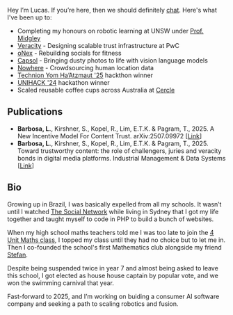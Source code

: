 Hey I’m Lucas. If you’re here, then we should definitely [chat](mailto:me@lbxa.net). Here's what I've been up to:

- Completing my honours on robotic learning at UNSW under [Prof. Midgley](https://www.unsw.edu.au/staff/will-midgley)
- [Veracity](https://www.pwc.com.au/services/artificial-intelligence/why-deepfakes-are-trust-infrastructure-problem.html) - Designing scalable trust infrastructure at PwC
- [oNex](http://onexhq.com) - Rebuilding socials for fitness
- [Capsol](https://capsol.ai) - Bringing dusty photos to life with vision language models
- [Nowhere](https://wherearepeople.com) - Crowdsourcing human location data
- [Technion Yom Ha’Atzmaut '25](https://www.instagram.com/p/DJXyeKxyNvL/?utm_source=ig_web_copy_link&igsh=MzRlODBiNWFlZA==) hackthon winner
- [UNIHACK '24](https://devpost.com/software/voxurf) hackathon winner
- Scaled reusable coffee cups across Australia at [Cercle](https://www.cercle.com.au/)

## Publications

- **Barbosa, L.**, Kirshner, S., Kopel, R., Lim, E.T.K. & Pagram, T., 2025. A New Incentive Model For Content Trust. arXiv:2507.09972 [[Link](https://arxiv.org/abs/2507.09972)]
- **Barbosa, L.**, Kirshner, S., Kopel, R., Lim, E.T.K. & Pagram, T., 2025. Toward trustworthy content: the role of challengers, juries and veracity bonds in digital media platforms. Industrial Management & Data Systems [[Link](https://www.emerald.com/insight/content/doi/10.1108/imds-11-2024-1177/full/html)]

## Bio

Growing up in Brazil, I was basically expelled from all my schools. It wasn’t until I watched [The Social Network](https://www.imdb.com/title/tt1285016/) while living in Sydney that I got my life together and taught myself to code in PHP to build a bunch of websites.

When my high school maths teachers told me I was too late to join the [4 Unit Maths class](https://curriculum.nsw.edu.au/learning-areas/mathematics/mathematics-extension-2-11-12-2024/overview), I topped my class until they had no choice but to let me in. Then I co-founded the school's first Mathematics club alongside my friend [Stefan](https://www.linkedin.com/in/%F0%9F%8C%B1-stefan-gazzana-17a102141/).

Despite being suspended twice in year 7 and almost being asked to leave this school, I got elected as house house captain by popular vote, and we won the swimming carnival that year.

Fast-forward to 2025, and I’m working on buiding a consumer AI software company and seeking a path to scaling robotics and fusion.
